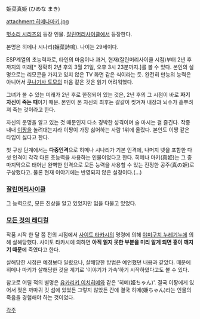 姫菜真姫 (ひめな まき)

attachment:히메나마키.jpg

[[헛소리 시리즈]]의 등장 인물. [[잘린머리사이클]]에서 등장한다.

본명은 히메나 시나리(姫菜詩鳴). 나이는 29세이다.

ESP계열의 초능력자로, 타인의 마음이나 과거, 현재(잘린머리사이클 시점)부터 2년 후까지의 미래[* 정확히 2년 후의 3월 21일, 오후 3시 23분까지.]를 볼 수 있다. 본인의 설명으로는 리모콘을 가지고 있지 않은 TV 화면 같은 식이라는 듯. 완전히 만능의 능력은 아니어서 [[쿠나기사 토모]]의 마음 같은 것은 읽기 어려워했다.

그녀가 볼 수 있는 미래가 2년 후로 한정되어 있는 것은, 2년 후의 그 시점이 바로 '''자기 자신이 죽는 때'''이기 때문. 본인이 본 자신의 최후는 갈갈이 찢겨져 내장과 뇌수가 흩뿌려져 죽는 것이라고 한다.

자신의 운명을 알고 있는 것 때문인지 다소 경박한 성격이며 술 마시는 걸 즐긴다. 작중 내내 [[이짱]]을 놀려대는지라 이짱이 가장 싫어하는 사람 1위에 올랐다. 본인도 이짱 같은 타입이 싫다고 한다.

첫 구상 단계에서는 '''다중인격'''으로 히메나 시나리가 기본 인격에, 나머지 넷을 포함한 다섯 인격이 각각 다른 초능력을 사용하는 인물이었다고 한다. 히메나 마키(真姫)는 그 중 마지막으로 태어난 완벽한 인격으로 모든 능력을 사용할 수 있는 진정한 공주(真の姫)로 구상했다고. 물론 현재 이야기에는 반영되지 않은 설정이다.(...)

=== [[잘린머리사이클]] ===
그 능력으로, 모든 진상을 알고 있었지만 입을 다물고 있었다.

=== [[모든 것의 래디컬]] ===
작품 시작 한 달 쯤 전의 시점에서 [[사이토 타카시]]의 명령에 의해 [[야미구치 누레기누]]에 의해 살해당했다. 사이토 타카시에 의하면 '''아직 읽지 못한 부분을 미리 알게 되면 흥이 깨지기 때문'''에 죽였다고 한다.

살해당한 시점은 예정보다 일렀으나, 살해당한 방법은 예언했던 내용과 같았다. 때문에 히메나 마키가 살해당한 것을 계기로 '이야기가 가속'하기 시작하였다고도 볼 수 있다.

참고로 어릴 적의 별명은 [[유카리키 이치히메]]와 같은 '히메(姫ちゃん)'. 결국 이짱에게 있어서 젖은 까마귀 깃 섬에 있었든 그렇지 않았든 간에 결국 히메(姫ちゃん)라는 인물의 죽음을 경험해야 하는 것이었다.

[[각주]]
